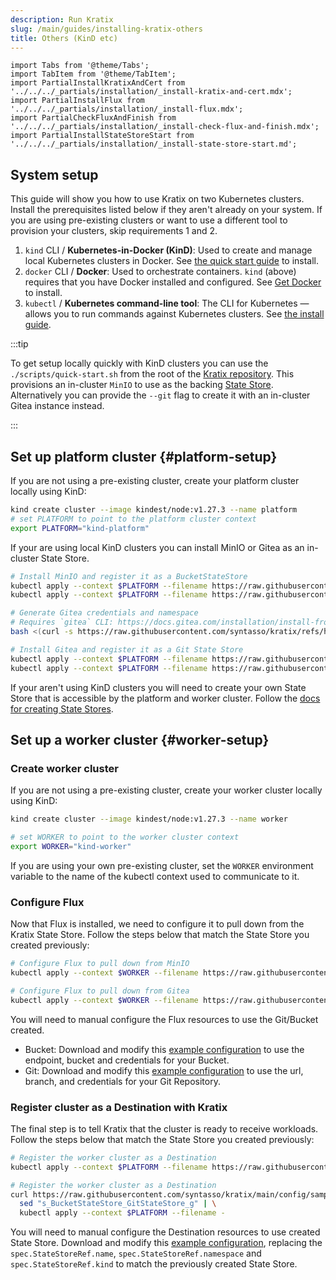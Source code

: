 ```yaml
---
description: Run Kratix
slug: /main/guides/installing-kratix-others
title: Others (KinD etc)
---
```


```mdx-code-block
import Tabs from '@theme/Tabs';
import TabItem from '@theme/TabItem';
import PartialInstallKratixAndCert from '../../../_partials/installation/_install-kratix-and-cert.mdx';
import PartialInstallFlux from '../../../_partials/installation/_install-flux.mdx';
import PartialCheckFluxAndFinish from '../../../_partials/installation/_install-check-flux-and-finish.mdx';
import PartialInstallStateStoreStart from  '../../../_partials/installation/_install-state-store-start.md';
```

## System setup

This guide will show you how to use Kratix on two Kubernetes clusters. Install the prerequisites
listed below if they aren't already on your system. If you are using pre-existing clusters
or want to use a different tool to provision your clusters, skip requirements 1 and 2.

1. `kind` CLI / **Kubernetes-in-Docker (KinD)**:
   Used to create and manage local Kubernetes clusters in Docker. See [the quick start guide](https://kind.sigs.k8s.io/docs/user/quick-start/) to install.
2. `docker` CLI / **Docker**:
   Used to orchestrate containers. `kind` (above) requires that you have Docker installed and configured. See [Get Docker](https://docs.docker.com/get-docker/) to install.
3. `kubectl` / **Kubernetes command-line tool**:
   The CLI for Kubernetes — allows you to run commands against Kubernetes clusters. See [the install guide](https://kubernetes.io/docs/tasks/tools/#kubectl).

:::tip

To get setup locally quickly with KinD clusters you can use the `./scripts/quick-start.sh`
from the root of the [Kratix repository](https://github.com/syntasso/kratix). This provisions
an in-cluster `MinIO` to use as the backing [State Store](/main/reference/statestore/intro).
Alternatively you can provide the `--git` flag to create it with an in-cluster Gitea
instance instead.

:::

## Set up platform cluster {#platform-setup}

If you are not using a pre-existing cluster, create your platform cluster locally using KinD:
```bash
kind create cluster --image kindest/node:v1.27.3 --name platform
# set PLATFORM to point to the platform cluster context
export PLATFORM="kind-platform"
```


<PartialInstallKratixAndCert />

<PartialInstallStateStoreStart />

If your are using local KinD clusters you can install MinIO or Gitea as an in-cluster State Store.

<Tabs className="boxedTabs" groupId="stateStore">
  <TabItem value="minio" label="Bucket (on KinD)">

  ```bash
  # Install MinIO and register it as a BucketStateStore
  kubectl apply --context $PLATFORM --filename https://raw.githubusercontent.com/syntasso/kratix/main/config/samples/minio-install.yaml
  kubectl apply --context $PLATFORM --filename https://raw.githubusercontent.com/syntasso/kratix/main/config/samples/platform_v1alpha1_bucketstatestore.yaml
  ```

  </TabItem>

  <TabItem value="gitea" label="Git (on KinD)">

  ```bash
  # Generate Gitea credentials and namespace
  # Requires `gitea` CLI: https://docs.gitea.com/installation/install-from-binary
  bash <(curl -s https://raw.githubusercontent.com/syntasso/kratix/refs/heads/main/scripts/generate-gitea-credentials.sh)

  # Install Gitea and register it as a Git State Store
  kubectl apply --context $PLATFORM --filename https://raw.githubusercontent.com/syntasso/kratix/main/hack/platform/gitea-install.yaml
  kubectl apply --context $PLATFORM --filename https://raw.githubusercontent.com/syntasso/kratix/main/config/samples/platform_v1alpha1_gitstatestore.yaml
  ```

  </TabItem>

  <TabItem value="custom" label="Custom">

  If your aren't using KinD clusters you will need to create your own State
  Store that is accessible by the platform and worker cluster. Follow the [docs
  for creating State Stores](/main/reference/statestore/intro).

  </TabItem>

</Tabs>


## Set up a worker cluster {#worker-setup}

### Create worker cluster
If you are not using a pre-existing cluster, create your worker cluster locally using KinD:
```bash
kind create cluster --image kindest/node:v1.27.3 --name worker

# set WORKER to point to the worker cluster context
export WORKER="kind-worker"
```

If you are using your own pre-existing cluster, set the `WORKER` environment
variable to the name of the kubectl context used to communicate to it.

<PartialInstallFlux />

### Configure Flux
Now that Flux is installed, we need to configure it to pull down from the Kratix State Store.
Follow the steps below that match the State Store you created previously:

<Tabs className="boxedTabs" groupId="stateStore">
<TabItem value="minio" label="Bucket (on KinD)">

```bash
# Configure Flux to pull down from MinIO
kubectl apply --context $WORKER --filename https://raw.githubusercontent.com/syntasso/kratix/main/hack/destination/gitops-tk-resources.yaml
```

</TabItem>

<TabItem value="gitea" label="Git (on KinD)">

```bash
# Configure Flux to pull down from Gitea
kubectl apply --context $WORKER --filename https://raw.githubusercontent.com/syntasso/kratix/main/hack/destination/gitops-tk-resources-git.yaml
```

</TabItem>

<TabItem value="custom" label="Custom">

  You will need to manual configure the Flux resources to use the Git/Bucket created.

  - Bucket: Download and modify this [example configuration](https://raw.githubusercontent.com/syntasso/kratix/main/hack/destination/gitops-tk-resources.yaml)
    to use the endpoint, bucket and credentials for your Bucket.
  - Git: Download and modify this [example configuration](https://raw.githubusercontent.com/syntasso/kratix/main/hack/destination/gitops-tk-resources-git.yaml)
    to use the url, branch, and credentials for your Git Repository.

</TabItem>
</Tabs>


### Register cluster as a Destination with Kratix

The final step is to tell Kratix that the cluster is ready to receive workloads.
Follow the steps below that match the State Store you created previously:

<Tabs className="boxedTabs" groupId="stateStore">
<TabItem value="minio" label="Bucket (on KinD)">

```bash
# Register the worker cluster as a Destination
kubectl apply --context $PLATFORM --filename https://raw.githubusercontent.com/syntasso/kratix/main/config/samples/platform_v1alpha1_worker.yaml
```

</TabItem>

<TabItem value="gitea" label="Git (on KinD)">

```bash
# Register the worker cluster as a Destination
curl https://raw.githubusercontent.com/syntasso/kratix/main/config/samples/platform_v1alpha1_worker.yaml | \
  sed "s_BucketStateStore_GitStateStore_g" | \
  kubectl apply --context $PLATFORM --filename -
```

</TabItem>

<TabItem value="custom" label="Custom">

You will need to manual configure the Destination resources to use created State Store.
Download and modify this [example configuration](https://raw.githubusercontent.com/syntasso/kratix/main/config/samples/platform_v1alpha1_worker.yaml),
replacing the `spec.StateStoreRef.name`, `spec.StateStoreRef.namespace` and `spec.StateStoreRef.kind`
to match the previously created State Store.

</TabItem>
</Tabs>

<PartialCheckFluxAndFinish />
